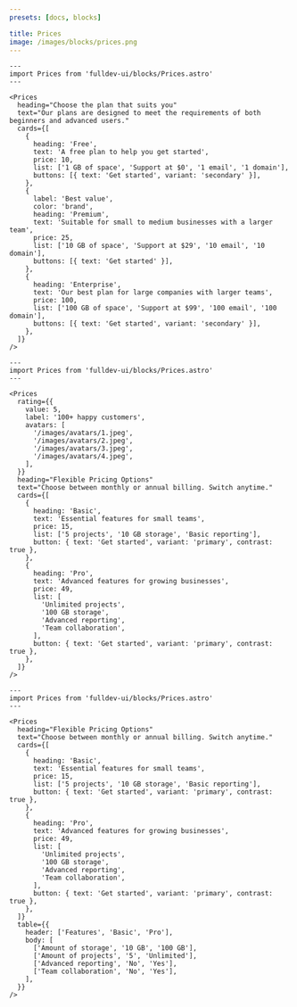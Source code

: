```yaml
---
presets: [docs, blocks]

title: Prices
image: /images/blocks/prices.png
---
```


```astro live
---
import Prices from 'fulldev-ui/blocks/Prices.astro'
---

<Prices
  heading="Choose the plan that suits you"
  text="Our plans are designed to meet the requirements of both beginners and advanced users."
  cards={[
    {
      heading: 'Free',
      text: 'A free plan to help you get started',
      price: 10,
      list: ['1 GB of space', 'Support at $0', '1 email', '1 domain'],
      buttons: [{ text: 'Get started', variant: 'secondary' }],
    },
    {
      label: 'Best value',
      color: 'brand',
      heading: 'Premium',
      text: 'Suitable for small to medium businesses with a larger team',
      price: 25,
      list: ['10 GB of space', 'Support at $29', '10 email', '10 domain'],
      buttons: [{ text: 'Get started' }],
    },
    {
      heading: 'Enterprise',
      text: 'Our best plan for large companies with larger teams',
      price: 100,
      list: ['100 GB of space', 'Support at $99', '100 email', '100 domain'],
      buttons: [{ text: 'Get started', variant: 'secondary' }],
    },
  ]}
/>
```

```astro live
---
import Prices from 'fulldev-ui/blocks/Prices.astro'
---

<Prices
  rating={{
    value: 5,
    label: '100+ happy customers',
    avatars: [
      '/images/avatars/1.jpeg',
      '/images/avatars/2.jpeg',
      '/images/avatars/3.jpeg',
      '/images/avatars/4.jpeg',
    ],
  }}
  heading="Flexible Pricing Options"
  text="Choose between monthly or annual billing. Switch anytime."
  cards={[
    {
      heading: 'Basic',
      text: 'Essential features for small teams',
      price: 15,
      list: ['5 projects', '10 GB storage', 'Basic reporting'],
      button: { text: 'Get started', variant: 'primary', contrast: true },
    },
    {
      heading: 'Pro',
      text: 'Advanced features for growing businesses',
      price: 49,
      list: [
        'Unlimited projects',
        '100 GB storage',
        'Advanced reporting',
        'Team collaboration',
      ],
      button: { text: 'Get started', variant: 'primary', contrast: true },
    },
  ]}
/>
```

```astro live
---
import Prices from 'fulldev-ui/blocks/Prices.astro'
---

<Prices
  heading="Flexible Pricing Options"
  text="Choose between monthly or annual billing. Switch anytime."
  cards={[
    {
      heading: 'Basic',
      text: 'Essential features for small teams',
      price: 15,
      list: ['5 projects', '10 GB storage', 'Basic reporting'],
      button: { text: 'Get started', variant: 'primary', contrast: true },
    },
    {
      heading: 'Pro',
      text: 'Advanced features for growing businesses',
      price: 49,
      list: [
        'Unlimited projects',
        '100 GB storage',
        'Advanced reporting',
        'Team collaboration',
      ],
      button: { text: 'Get started', variant: 'primary', contrast: true },
    },
  ]}
  table={{
    header: ['Features', 'Basic', 'Pro'],
    body: [
      ['Amount of storage', '10 GB', '100 GB'],
      ['Amount of projects', '5', 'Unlimited'],
      ['Advanced reporting', 'No', 'Yes'],
      ['Team collaboration', 'No', 'Yes'],
    ],
  }}
/>
```
